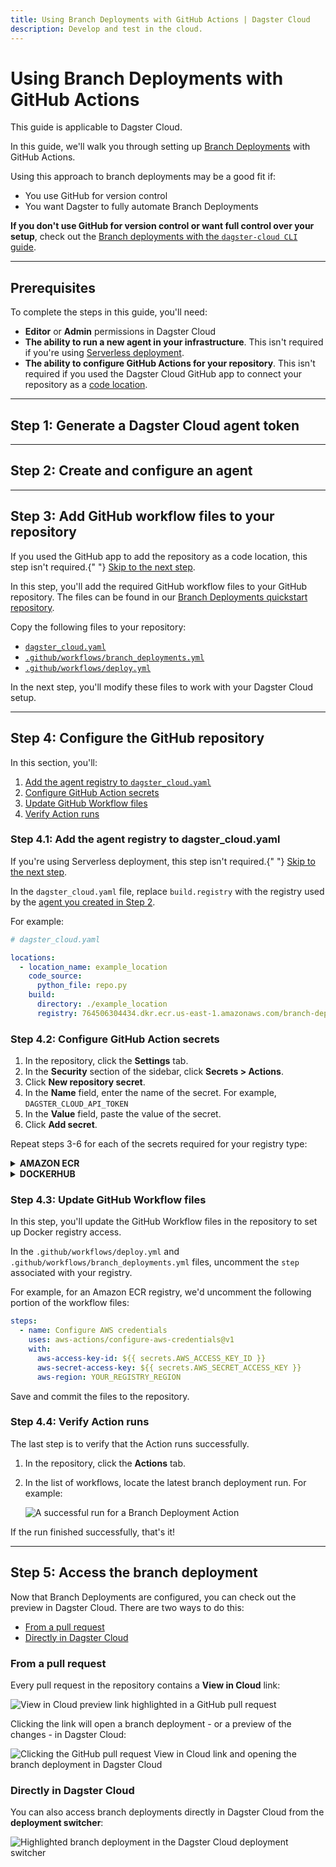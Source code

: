 ```yaml
---
title: Using Branch Deployments with GitHub Actions | Dagster Cloud
description: Develop and test in the cloud.
---
```


# Using Branch Deployments with GitHub Actions

<Note>This guide is applicable to Dagster Cloud.</Note>

In this guide, we'll walk you through setting up [Branch Deployments](/dagster-cloud/developing-testing/branch-deployments) with GitHub Actions.

Using this approach to branch deployments may be a good fit if:

- You use GitHub for version control
- You want Dagster to fully automate Branch Deployments

**If you don't use GitHub for version control or want full control over your setup**, check out the [Branch deployments with the `dagster-cloud CLI` guide](/dagster-cloud/developing-testing/branch-deployments/using-branch-deployments).

---

## Prerequisites

To complete the steps in this guide, you'll need:

- **Editor** or **Admin** permissions in Dagster Cloud
- **The ability to run a new agent in your infrastructure**. This isn't required if you're using [Serverless deployment](/dagster-cloud/deployment/serverless).
- **The ability to configure GitHub Actions for your repository**. This isn't required if you used the Dagster Cloud GitHub app to connect your repository as a [code location](/dagster-cloud/developing-testing/code-locations).

---

## Step 1: Generate a Dagster Cloud agent token

<GenerateAgentToken />

---

## Step 2: Create and configure an agent

<BDCreateConfigureAgent />

---

## Step 3: Add GitHub workflow files to your repository

<Note>
  If you used the GitHub app to add the repository as a code location, this step
  isn't required.{" "}
  <a href="#step-4-configure-the-github-repository">Skip to the next step</a>.
</Note>

In this step, you'll add the required GitHub workflow files to your GitHub repository. The files can be found in our [Branch Deployments quickstart repository](https://github.com/dagster-io/dagster-cloud-branch-deployments-quickstart).

Copy the following files to your repository:

- [`dagster_cloud.yaml`](https://github.com/dagster-io/dagster-cloud-branch-deployments-quickstart/blob/main/dagster_cloud.yaml)
- [`.github/workflows/branch_deployments.yml`](https://github.com/dagster-io/dagster-cloud-branch-deployments-quickstart/blob/main/.github/workflows/branch_deployments.yml)
- [`.github/workflows/deploy.yml`](https://github.com/dagster-io/dagster-cloud-branch-deployments-quickstart/blob/main/.github/workflows/deploy.yml)

In the next step, you'll modify these files to work with your Dagster Cloud setup.

---

## Step 4: Configure the GitHub repository

In this section, you'll:

1. [Add the agent registry to `dagster_cloud.yaml`](#step-41-add-the-agent-registry-to-dagster_cloudyaml)
2. [Configure GitHub Action secrets](#step-42-configure-github-action-secrets)
3. [Update GitHub Workflow files](#step-43-update-github-workflow-files)
4. [Verify Action runs](#step-44-verify-action-runs)

### Step 4.1: Add the agent registry to dagster_cloud.yaml

<Note>
  If you're using Serverless deployment, this step isn't required.{" "}
  <a href="#step-42-configure-github-action-secrets">Skip to the next step</a>.
</Note>

In the `dagster_cloud.yaml` file, replace `build.registry` with the registry used by the [agent you created in Step 2](#step-2-create-and-configure-an-agent).

For example:

```yaml
# dagster_cloud.yaml

locations:
  - location_name: example_location
    code_source:
      python_file: repo.py
    build:
      directory: ./example_location
      registry: 764506304434.dkr.ecr.us-east-1.amazonaws.com/branch-deployment-agent
```

### Step 4.2: Configure GitHub Action secrets

1. In the repository, click the **Settings** tab.
2. In the **Security** section of the sidebar, click **Secrets > Actions**.
3. Click **New repository secret**.
4. In the **Name** field, enter the name of the secret. For example, `DAGSTER_CLOUD_API_TOKEN`
5. In the **Value** field, paste the value of the secret.
6. Click **Add secret**.

Repeat steps 3-6 for each of the secrets required for your registry type:

<details>
  <summary><strong>AMAZON ECR</strong></summary>

- `DAGSTER_CLOUD_API_TOKEN` - The Dagster Cloud agent token you created in [Step 1](#step-1-generate-a-dagster-cloud-agent-token)
- `ORGANIZATION_ID` - Your Dagster Cloud organization ID
- `AWS_ACCESS_KEY` - The **Access key ID** of the AWS IAM user you created in [Step 2](#step-2-create-and-configure-an-agent)
- `AWS_SECRET_ACCESS_KEY` - The **Secret access key** of the AWS IAM user you created in [Step 2](#step-2-create-and-configure-an-agent)

The **Actions secrets** page should look like the following:

<Image
alt="Configured GitHub Actions secrets for an AWS ECR registry"
src="/images/dagster-cloud/developing-testing/branch-deployments/github-aws-ecr.png"
width={1091}
height={623}
/>

</details>

<details>
  <summary><strong>DOCKERHUB</strong></summary>

- `DAGSTER_CLOUD_API_TOKEN` - The Dagster Cloud agent token you created in [Step 1](#step-1-generate-a-dagster-cloud-agent-token)
- `ORGANIZATION_ID` - Your Dagster Cloud organization ID
- `DOCKERHUB_USERNAME` - Your DockerHub username
- `DOCKERHUB_TOKEN` - <!-- https://docs.docker.com/docker-hub/access-tokens/#create-an-access-token -->

The **Actions secrets** page should look like the following:

<Image
alt="Required GitHub Actions secrets for a DockerHub registry"
src="/images/dagster-cloud/developing-testing/branch-deployments/github-dockerhub.png"
width={790}
height={318}
/>

</details>

### Step 4.3: Update GitHub Workflow files

In this step, you'll update the GitHub Workflow files in the repository to set up Docker registry access.

In the `.github/workflows/deploy.yml` and `.github/workflows/branch_deployments.yml` files, uncomment the `step` associated with your registry.

For example, for an Amazon ECR registry, we'd uncomment the following portion of the workflow files:

```yaml
steps:
  - name: Configure AWS credentials
    uses: aws-actions/configure-aws-credentials@v1
    with:
      aws-access-key-id: ${{ secrets.AWS_ACCESS_KEY_ID }}
      aws-secret-access-key: ${{ secrets.AWS_SECRET_ACCESS_KEY }}
      aws-region: YOUR_REGISTRY_REGION
```

Save and commit the files to the repository.

### Step 4.4: Verify Action runs

The last step is to verify that the Action runs successfully.

1. In the repository, click the **Actions** tab.
2. In the list of workflows, locate the latest branch deployment run. For example:

   <Image
   alt="A successful run for a Branch Deployment Action"
   src="/images/dagster-cloud/developing-testing/branch-deployments/github-verify-run.png"
   width={1263}
   height={651}
   />

If the run finished successfully, that's it!

---

## Step 5: Access the branch deployment

Now that Branch Deployments are configured, you can check out the preview in Dagster Cloud. There are two ways to do this:

- [From a pull request](#from-a-pull-request)
- [Directly in Dagster Cloud](#directly-in-dagster-cloud)

### From a pull request

Every pull request in the repository contains a **View in Cloud** link:

<Image
alt="View in Cloud preview link highlighted in a GitHub pull request"
src="/images/dagster-cloud/developing-testing/branch-deployments/github-cloud-preview-link.png"
width={922}
height={521}
/>

Clicking the link will open a branch deployment - or a preview of the changes - in Dagster Cloud:

<Image
alt="Clicking the GitHub pull request View in Cloud link and opening the branch deployment in Dagster Cloud"
src="/images/dagster-cloud/developing-testing/branch-deployments/github-preview-link-click.gif"
width={640}
height={480}
/>

### Directly in Dagster Cloud

You can also access branch deployments directly in Dagster Cloud from the **deployment switcher**:

<Image
alt="Highlighted branch deployment in the Dagster Cloud deployment switcher"
src="/images/dagster-cloud/developing-testing/branch-deployments/dagit-deployment-switcher.png"
width={563}
height={311}
/>
